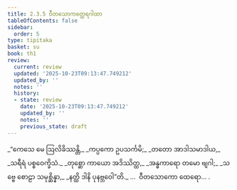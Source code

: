 ```yaml
---
title: 2.3.5 ဝီတသောကတ္ထေရဂါထာ
tableOfContents: false
sidebar:
  order: 5
type: tipitaka
basket: su
book: th1
review:
  current: review
  updated: '2025-10-23T09:13:47.749212'
  updated_by: ''
  notes: ''
  history:
  - state: review
    date: '2025-10-23T09:13:47.749212'
    updated_by: ''
    notes: ''
    previous_state: draft
---
```



<ReviewStatus review={frontmatter.review} showDetails={true} />

<HypothesisAnnotation frontmatter={frontmatter} />

<DynamicBreadcrumb />

<Division number="169" book="th1" e="ch" v="19" p="254">

<Paragraph number="350" type="verses" book="th1">
_“ကေသေ မေ ဩလိခိဿန္တိ,_  
_ကပ္ပကော ဥပသင်္ကမိ;_  
_တတော အာဒါသမာဒါယ,_  
_သရီရံ ပစ္စဝေက္ခိသံ._  

</Paragraph>

</Division>
<Division number="170" book="th1" e="ch" v="19" p="254">

<Paragraph number="351" type="verses" book="th1">
_တုစ္ဆော ကာယော အဒိဿိတ္ထ,_  
_အန္ဓကာရော တမော ဗျဂါ;_  
_သဗ္ဗေ စောဠာ သမုစ္ဆိန္နာ,_  
_နတ္ထိ ဒါနိ ပုနဗ္ဘဝေါ”တိ._  


</Paragraph>
</Division>

<Paragraph number="352" type="center" book="th1">
…  ဝီတသောကော ထေရော… .
</Paragraph>